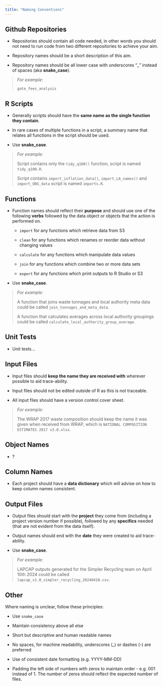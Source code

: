 ```yaml
---
title: "Naming Conventions"
---
```


## Github Repositories

-   Repositories should contain all code needed, in other words you should not need to run code from two different repositories to achieve your aim.

-   Repository names should be a short description of this aim.

-   Repository names should be all lower case with underscores "\_" instead of spaces (aka **snake_case**).

> *For example*:
>
> `gate_fees_analysis`

## R Scripts

-   Generally scripts should have the **same name as the single function they contain**.

-   In rare cases of multiple functions in a script, a summary name that relates all functions in the script should be used.

-   Use **snake_case**.

> *For example*:
>
> Script contains only the `tidy_q100()` function, script is named `tidy_q100.R`.
>
> Script contains `import_inflation_data()`, `import_LA_names()` and `import_ONS_data` script is named `imports.R`.

## Functions

-   Function names should reflect their **purpose** and should use one of the following **verbs** followed by the data object or objects that the action is performed on.

    -   `import` for any functions which retrieve data from S3

    -   `clean` for any functions which renames or reorder data without changing values

    -   `calculate` for any functions which manipulate data values

    -   `join` for any functions which combine two or more data sets

    -   `export` for any functions which print outputs to R Studio or S3

-   Use **snake_case**.

> *For example*:
>
> A function that joins waste tonnages and local authority meta data could be called `join_tonnages_and_meta_data`.
>
> A function that calculates averages across local authority groupings could be called `calculate_local_authority_group_average`.

## Unit Tests

-   Unit tests...

## Input Files

-   Input files should **keep the name they are received with** wherever possible to aid trace-ability.

-   Input files should not be edited outside of R as this is not traceable.

-   All input files should have a version control cover sheet.

> *For example*:
>
> The WRAP 2017 waste composition should keep the name it was given when received from WRAP, which is `NATIONAL COMPOSITION ESTIMATES 2017 v3.0.xlsx`.

## Object Names

-   ?

## Column Names

-   Each project should have a **data dictionary** which will advise on how to keep column names consistent.

## Output Files

-   Output files should start with the **project** they come from (including a project version number if possible), followed by any **specifics** needed (that are not evident from the data itself).

-   Output names should end with the **date** they were created to aid trace-ability.

-   Use **snake_case**.

> *For example*:
>
> LAPCAP outputs generated for the Simpler Recycling team on April 10th 2024 could be called `lapcap_v1.0_simpler_recycling_20240410.csv`.

## Other

Where naming is unclear, follow these principles:

-   Use `snake_case`

-   Maintain consistency above all else

-   Short but descriptive and human readable names

-   No spaces, for machine readability, underscores (\_) or dashes (-) are preferred

-   Use of consistent date formatting (e.g. YYYY-MM-DD)

-   Padding the left side of numbers with zeros to maintain order - e.g. 001 instead of 1. The number of zeros should reflect the expected number of files.
